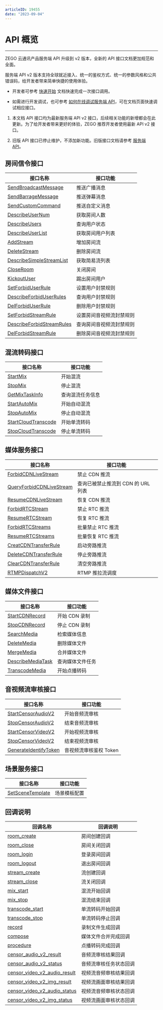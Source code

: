 ```yaml
---
articleID: 19455
date: "2023-09-04"
---
```

# API 概览

---

ZEGO 云通讯产品服务端 API 升级到 v2 版本，全新的 API 接口文档更加规范和全面。

服务端 API v2 版本支持全球就近接入、统一的鉴权方式、统一的参数风格和公共错误码，给开发者带来简单快捷的使用体验。

- 开发者可参考 [快速开始](./../quick-start.mdx) 文档快速完成一次接口调用。

- 如需进行开发调试，也可参考 [如何在线调试服务端 API](./call-api-online.mdx)，可在文档页面快速调试相应接口。

<Warning title="注意">


1. 本文档 API 接口均为最新服务端 API v2 接口，后续相关功能的新增都会在此更新。为了给开发者带来更好的体验，ZEGO 推荐开发者使用最新 API v2 接口。

2. 旧版 API 接口已停止维护，不添加新功能。旧版接口文档请参考 [服务端 API](https://doc-zh.zego.im/article/1287)。


</Warning>



## 房间信令接口

|接口名称|接口功能|
|-|-|
|[SendBroadcastMessage](!room/SendBroadcastMessage)|推送广播消息|
|[SendBarrageMessage](!room/SendBarrageMessage)|推送弹幕消息|
|[SendCustomCommand](!room/SendCustomCommand)|推送自定义消息|
|[DescribeUserNum](!room/DescribeUserNum)|获取房间人数|
|[DescribeUsers](!DescribeUsers)|查询用户状态|
|[DescribeUserList](!room/Get_user_list)|获取房间用户列表|
|[AddStream](!room/AddStream)|增加房间流|
|[DeleteStream](!room/DeleteStream)|删除房间流|
|[DescribeSimpleStreamList](!room/simple_streamlist)|获取简易流列表|
|[CloseRoom](!close_room)|关闭房间|
|[KickoutUser](!room/KickoutUser)|踢出房间用户|
|[SetForbidUserRule](!ForbidUserRule#3_1)|设置用户封禁规则|
|[DescribeForbidUserRules](!ForbidUserRule#3_2)|查询用户封禁规则|
|[DelForbidUserRule](!ForbidUserRule#3_3)|删除用户封禁规则|
|[SetForbidStreamRule](!forbid_playstream#3_1)|设置房间音视频流封禁规则|
|[DescribeForbidStreamRules](!forbid_playstream#3_2)|查询房间音视频流封禁规则|
|[DelForbidStreamRule](!forbid_playstream#3_3)|删除房间音视频流封禁规则|

## 混流转码接口

|接口名称|接口功能|
|-|-|
|[StartMix](!MixStream/StartMix)|开始混流|
|[StopMix](!MixStream/StopMix)|停止混流|
|[GetMixTaskInfo](!GetMixTaskInfo)|查询混流任务信息|
|[StartAutoMix](!start_autoMix_AudioStream)|开始自动混流|
|[StopAutoMix](!stop_autoMix_AudioStream)|停止自动混流|
|[StartCloudTranscode](!Start_single_stream_transcoding)|开始单流转码|
|[StopCloudTranscode](!Stop_single_stream_transcoding)|停止单流转码|


## 媒体服务接口

|接口名称|接口功能|
|-|-|
|[ForbidCDNLiveStream](!media/ForbidCDNLiveStream)|禁止 CDN 推流|
|[QueryForbidCDNLiveStream](!QueryForbidCDNLiveStream)|查询已被禁止推流到 CDN 的 URL 列表|
|[ResumeCDNLiveStream](!media/ResumeCDNLiveStream)|恢复 CDN 推流|
|[ForbidRTCStream](!media/ForbidRTCStream)|禁止 RTC 推流|
|[ResumeRTCStream](!media/ResumeRTCStream)|恢复 RTC 推流|
|[ForbidRTCStreams](!media/Batch_prohibit_RTC_push_streaming)|批量禁止 RTC 推流|
|[ResumeRTCStreams](!media/Batch_restore_RTC_push_streaming)|批量恢复 RTC 推流|
|[CreatCDNTransferRule](!media/CreatCDNTransferRule)|启动旁路推流|
|[DeleteCDNTransferRule](!media/DeleteCDNTransferRule)|停止旁路推流|
|[ClearCDNTransferRule](!media/ClearCDNTransferRule)|清空旁路推流|
|[RTMPDispatchV2](!RTMP_Push_Stream_Scheduling)|RTMP 推拉流调度|


## 媒体文件接口

|接口名称|接口功能|
|-|-|
|[StartCDNRecord](!Media_File/StartCDNRecrod)|开始 CDN 录制|
|[StopCDNRecord](!Media_File/StopCDNRecord)|停止 CDN 录制|
|[SearchMedia](!Media_File/SearchMedia)|检索媒体信息|
|[DeleteMedia](!Media_File/DeleteMedia)|删除媒体文件|
|[MergeMedia](!Media_File/MergeMedia)|合并媒体文件|
|[DescribeMediaTask](!DescribeMediaTask)|查询媒体文件任务|
|[TranscodeMedia](!Start_onDemand_transcoding)|开始点播转码|


## 音视频流审核接口

|接口名称|接口功能|
|-|-|
|[StartCensorAudioV2](!Interface_audit/Start_audio_audit)|开始音频流审核|
|[StopCensorAudioV2](!Interface_audit/End_audio_audit)|结束音频流审核|
|[StartCensorVideoV2](!Interface_audit/Start_video_audit)|开始视频流审核|
|[StopCensorVideoV2](!Interface_audit/End_video_audit)|结束视频流审核|
|[GenerateIdentifyToken](!GenerateIdentifyToken)|音视频流审核鉴权 Token|

## 场景服务接口

|接口名称|接口功能|
|-|-|
|[SetSceneTemplate](!Scenario_Template_configure)|场景模板配置|

## 回调说明


|回调名称|回调说明|
|-|-|
|[room_create](!room_create_callback)|房间创建回调|
|[room_close](!room_close_callback)|房间关闭回调|
|[room_login](!Callback/Loginroom_callback)|登录房间回调|
|[room_logout](!Callback/Logoutroom_callback)|退出房间回调|
|[stream_create](!Callback/Stream_Create)|流创建回调|
|[stream_close](!Callback/Stream_Close)|流关闭回调|
|[mix_start](!Callback/Callback_StartMix)|混流开始回调|
|[mix_stop](!Callback/Callback_StopMix)|混流结束回调|
|[transcode_start](!Start_single_stream_transcoding_callback)|单流转码开始回调|
|[transcode_stop](!Stop_single_stream_transcoding_callback)|单流转码停止回调|
|[record](!Callback/Record_File_Create_Callback)|录制文件生成回调|
|[compose](!Callback/compose)|媒体文件合并完成回调|
|[procedure](!Callback_onDemand_transcoding)|点播转码完成回调|
|[censor_audio_v2_result](!Callback/Audio_audit_callback)|音频流审核结果回调|
|[censor_audio_v2_status](!Callback/Audio_audit_callback)|音频流审核任务状态回调|
|[censor_video_v2_audio_result](!Callback/Video_audit_callback)|视频流音频审核结果回调|
|[censor_video_v2_img_result](!Callback/Video_audit_callback)|视频流画面审核结果回调|
|[censor_video_v2_audio_status](!Callback/Video_audit_callback)|视频流音频审核状态回调|
|[censor_video_v2_img_status](!Callback/Video_audit_callback)|视频流画面审核状态回调|
